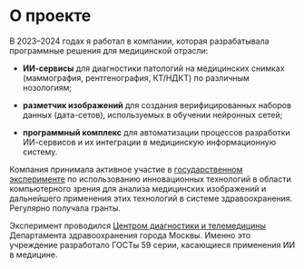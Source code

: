 # О проекте

В 2023–2024 годах я работал в компании, которая разрабатывала программные решения для медицинской отрасли:

- **ИИ-сервисы** для диагностики патологий на медицинских снимках (маммография, рентгенография, КТ/НДКТ) по различным нозологиям;

- **разметчик изображений** для создания верифицированных наборов данных (дата-сетов), используемых в обучении нейронных сетей;

- **программный комплекс** для автоматизации процессов разработки ИИ-сервисов и их интеграции в медицинскую информационную систему.

Компания принимала активное участие в [государственном эксперименте](https://mosmed.ai/ai/) по использованию инновационных технологий в области компьютерного зрения для анализа медицинских изображений и дальнейшего применения этих технологий в системе здравоохранения. Регулярно получала гранты.

Эксперимент проводился [Центром диагностики и телемедицины](https://telemedai.ru/) Департамента здравоохранения города Москвы. Именно это учреждение разработало ГОСТы 59 серии, касающиеся применения ИИ в медицине.
